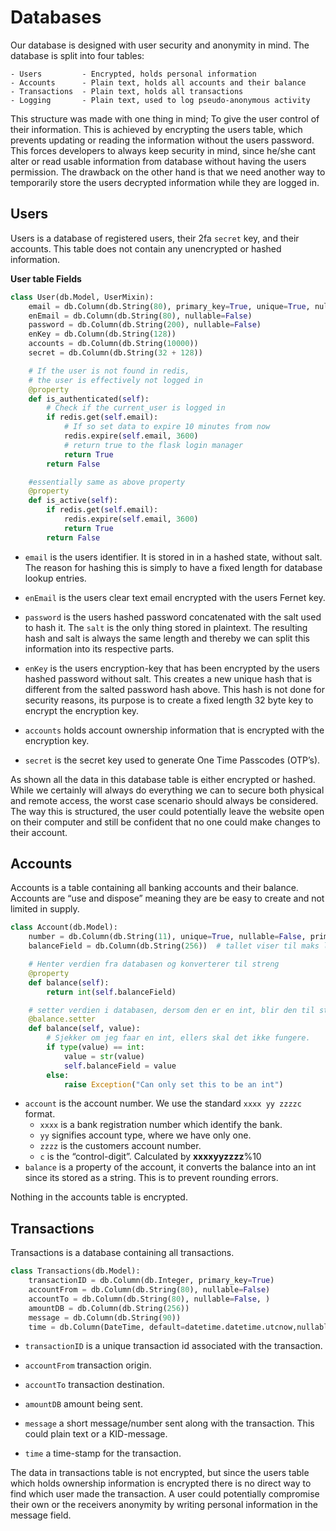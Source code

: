 # Databases {#databases}

Our database is designed with user security and anonymity in mind. The database is split into four tables:

```
- Users         - Encrypted, holds personal information
- Accounts      - Plain text, holds all accounts and their balance
- Transactions  - Plain text, holds all transactions
- Logging       - Plain text, used to log pseudo-anonymous activity
```

This structure was made with one thing in mind; To give the user control of their information. This is achieved by encrypting the users table, which prevents
updating or reading the information without the users password. This forces developers to always keep security in mind, since he/she cant alter or read usable information from database without having the users permission. The drawback on the other hand is that we need another way to temporarily store the users decrypted information while they are logged in.


## Users {#databases-users}

Users is a database of registered users, their 2fa `secret` key, and their accounts. This table does not contain any unencrypted or hashed information.

**User table Fields**
```python
class User(db.Model, UserMixin):
    email = db.Column(db.String(80), primary_key=True, unique=True, nullable=False)
    enEmail = db.Column(db.String(80), nullable=False)
    password = db.Column(db.String(200), nullable=False)
    enKey = db.Column(db.String(128))
    accounts = db.Column(db.String(10000))
    secret = db.Column(db.String(32 + 128))

    # If the user is not found in redis,
    # the user is effectively not logged in
    @property
    def is_authenticated(self):
        # Check if the current_user is logged in
        if redis.get(self.email):
            # If so set data to expire 10 minutes from now
            redis.expire(self.email, 3600)
            # return true to the flask login manager
            return True
        return False

    #essentially same as above property
    @property
    def is_active(self):
        if redis.get(self.email):
            redis.expire(self.email, 3600)
            return True
        return False
```

- `email` is the users identifier. It is stored in in a hashed state, without salt. The reason for hashing this is simply to have a fixed length for database lookup entries.

- `enEmail` is the users clear text email encrypted with the users Fernet key.

- `password` is the users hashed password concatenated with the salt used to hash it. The `salt` is the only thing stored in plaintext. The resulting hash and salt is always the same length and thereby we can split this information into its respective parts.

- `enKey` is the users encryption-key that has been encrypted by the users hashed password without salt. This creates a new unique hash that is different from the salted password hash above. This hash is not done for security reasons, its purpose is to create a fixed length 32 byte key to encrypt the encryption key.

- `accounts` holds account ownership information that is encrypted with the encryption key.

- `secret` is the secret key used to generate One Time Passcodes (OTP's). 

As shown all the data in this database table is either encrypted or hashed. While we certainly will always do everything we can to secure both physical and remote access, the worst case scenario should always be considered. The way this is structured, the user could potentially leave the website open on their computer and still be confident that no one could make changes to their account.

## Accounts {#databases-accounts}

Accounts is a table containing all banking accounts and their balance. Accounts are "use and dispose" meaning they are be easy to create and not limited in supply.

```python
class Account(db.Model):
    number = db.Column(db.String(11), unique=True, nullable=False, primary_key=True)
    balanceField = db.Column(db.String(256))  # tallet viser til maks lengde av et siffer

    # Henter verdien fra databasen og konverterer til streng
    @property
    def balance(self):
        return int(self.balanceField)

    # setter verdien i databasen, dersom den er en int, blir den til streng
    @balance.setter
    def balance(self, value):
        # Sjekker om jeg faar en int, ellers skal det ikke fungere.
        if type(value) == int:
            value = str(value)
            self.balanceField = value
        else:
            raise Exception("Can only set this to be an int")

```

- `account` is the account number. We use the standard `xxxx yy zzzzc` format. 
    - `xxxx`    is a bank registration number which identify the bank.
    - `yy`      signifies account type, where we have only one. 
    - `zzzz`    is the customers account number.
    - `c`       is the "control-digit". Calculated by **xxxxyyzzzz**%10

- `balance` is a property of the account, it converts the balance into an int since its stored as a string. This is to prevent rounding errors. 

Nothing in the accounts table is encrypted.


## Transactions {#databases-transactions}

Transactions is a database containing all transactions.

```python
class Transactions(db.Model):
    transactionID = db.Column(db.Integer, primary_key=True)
    accountFrom = db.Column(db.String(80), nullable=False)
    accountTo = db.Column(db.String(80), nullable=False, )
    amountDB = db.Column(db.String(256))
    message = db.Column(db.String(90))
    time = db.Column(DateTime, default=datetime.datetime.utcnow,nullable=False)
```

- `transactionID` is a unique transaction id associated with the transaction.

- `accountFrom` transaction origin.
 
- `accountTo` transaction destination.

- `amountDB` amount being sent. 

- `message` a short message/number sent along with the transaction. This could plain text or a KID-message.

- `time` a time-stamp for the transaction.

The data in transactions table is not encrypted, but since the users table which holds ownership information is encrypted there is no direct way to find which user made the transaction. A user could potentially compromise their own or the receivers anonymity by writing personal information in the message field.
